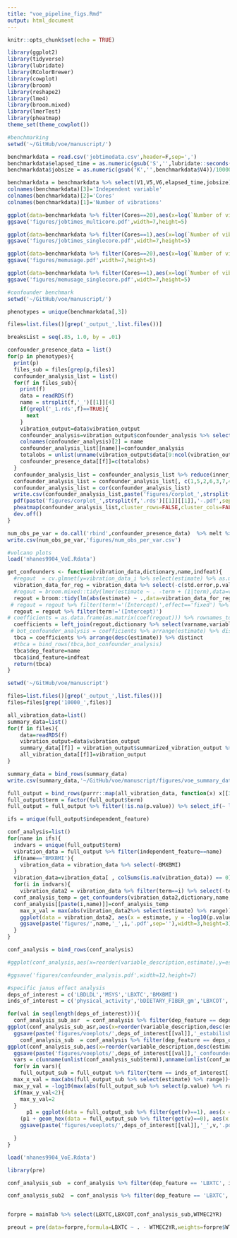 ```yaml
---
title: "voe_pipeline_figs.Rmd"
output: html_document
---
```


```r
knitr::opts_chunk$set(echo = TRUE)
```

```r
library(ggplot2)
library(tidyverse)
library(lubridate)
library(RColorBrewer)
library(cowplot)
library(broom)
library(reshape2)
library(lme4)
library(broom.mixed)
library(lmerTest)
library(pheatmap)
theme_set(theme_cowplot())
```

```r
#benchmarking
setwd('~/GitHub/voe/manuscript/')

benchmarkdata = read.csv('jobtimedata.csv',header=F,sep=',')
benchmarkdata$elapsed_time = as.numeric(gsub('S','',lubridate::seconds(hms(benchmarkdata$V3))))
benchmarkdata$jobsize = as.numeric(gsub('K','',benchmarkdata$V4))/1000000

benchmarkdata = benchmarkdata %>% select(V1,V5,V6,elapsed_time,jobsize)
colnames(benchmarkdata)[3]='Independent variable'
colnames(benchmarkdata)[2]='Cores'
colnames(benchmarkdata)[1]='Number of vibrations'

ggplot(data=benchmarkdata %>% filter(Cores==20),aes(x=log(`Number of vibrations`),y=log(elapsed_time),color=`Independent variable`)) + geom_point() + ggtitle('Runtime benchmarking') + xlab('log(Number of vibrations)') + ylab('Log(Seconds)')
ggsave('figures/jobtimes_multicore.pdf',width=7,height=5)

ggplot(data=benchmarkdata %>% filter(Cores==1),aes(x=log(`Number of vibrations`),y=log(elapsed_time),color=`Independent variable`)) + geom_point() + ggtitle('Runtime benchmarking') + xlab('log(Number of vibrations)') + ylab('Log(Seconds)')
ggsave('figures/jobtimes_singlecore.pdf',width=7,height=5)

ggplot(data=benchmarkdata %>% filter(Cores==20),aes(x=log(`Number of vibrations`),y=log(jobsize),color=`Independent variable`)) + geom_point()+ ggtitle('Memory usage')+ xlab('log(Number of vibrations)') + ylab('Log(RAM used, GB)')
ggsave('figures/memusage.pdf',width=7,height=5)

ggplot(data=benchmarkdata %>% filter(Cores==1),aes(x=log(`Number of vibrations`),y=log(jobsize),color=`Independent variable`)) + geom_point()+ ggtitle('Memory usage')+ xlab('log(Number of vibrations)') + ylab('Log(RAM used, GB)')
ggsave('figures/memusage_singlecore.pdf',width=7,height=5)

```
```r
#confounder benchmark
setwd('~/GitHub/voe/manuscript/')

phenotypes = unique(benchmarkdata[,3])

files=list.files()[grep('_output_',list.files())]

breaksList = seq(.85, 1.0, by = .01)

confounder_presence_data = list()
for(p in phenotypes){
  print(p)
  files_sub = files[grep(p,files)]
  confounder_analysis_list = list()
  for(f in files_sub){
    print(f)
    data = readRDS(f)
    name = strsplit(f,'_')[[1]][4]
    if(grepl('_1.rds',f)==TRUE){
      next
    }
    vibration_output=data$vibration_output
    confounder_analysis=vibration_output$confounder_analysis %>% select(term,estimate)
    colnames(confounder_analysis)[2] = name
    confounder_analysis_list[[name]]=confounder_analysis
    totalobs = unlist(unname(vibration_output$data[9:ncol(vibration_output$data)] %>% colSums))
    confounder_presence_data[[f]]=c(totalobs)
  }
  confounder_analysis_list = confounder_analysis_list %>% reduce(inner_join, by = "term") %>% select(-term)
  confounder_analysis_list = confounder_analysis_list[, c(1,5,2,6,3,7,4,8)]
  confounder_analysis_list = cor(confounder_analysis_list)
  write.csv(confounder_analysis_list,paste('figures/corplot_',strsplit(f,'.rds')[[1]][[1]],'.csv',sep=''))
  pdf(paste('figures/corplot_',strsplit(f,'.rds')[[1]][[1]],'-.pdf',sep=''),width=3,height=3)
  pheatmap(confounder_analysis_list,cluster_rows=FALSE,cluster_cols=FALSE,breaks=breaksList,legend = FALSE)
  dev.off()
}

num_obs_pe_var = do.call('rbind',confounder_presence_data)  %>% melt %>% mutate(num=strsplit(as.character(Var1),'_') %>% map_chr(4)) %>% select(-Var1,-Var2) %>% group_by(num) %>% summarize(mean=mean(value),sd=sd(value))
write.csv(num_obs_pe_var,'figures/num_obs_per_var.csv')

```


```r
#volcano plots
load('nhanes9904_VoE.Rdata')

get_confounders <- function(vibration_data,dictionary,name,indfeat){
  #regout  = cv.glmnet(y=vibration_data_i %>% select(estimate) %>% as.matrix, x=vibration_data_i %>% select(-estimate) %>% as.matrix, alpha=1 ,type.measure = "mse", nfolds = 10)
  vibration_data_for_reg = vibration_data %>% select(-c(std.error,p.value,statistic,independent_feature)) %>% mutate(estimate=(estimate))
  #regout = broom.mixed::tidy(lmer(estimate ~ . -term + (1|term),data=vibration_data_for_reg))
  regout = broom::tidy(lm(abs(estimate) ~ .,data=vibration_data_for_reg))
 # regout = regout %>% filter(term!='(Intercept)',effect=='fixed') %>% select(-group,-effect)
  regout = regout %>% filter(term!='(Intercept)')
# coefficients = as.data.frame(as.matrix(coef(regout))) %>% rownames_to_column('term') %>% arrange(1)
  coefficients = left_join(regout,dictionary %>% select(varname,variable_description),by=c('term'='varname')) %>% filter(!is.na(variable_description)) %>% select(variable_description,term,estimate,std.error)  %>% distinct()
 # bot_confounder_analysis = coefficients %>% arrange(estimate) %>% distinct %>% head(25)
  tbca = coefficients %>% arrange(desc(estimate)) %>% distinct
  #tbca = bind_rows(tbca,bot_confounder_analysis)
  tbca$dep_feature=name
  tbca$ind_feature=indfeat
  return(tbca)
}

setwd('~/GitHub/voe/manuscript')

files=list.files()[grep('_output_',list.files())]
files=files[grep('10000_',files)]

all_vibration_data=list() 
summary_data=list()
for(f in files){
    data=readRDS(f)
    vibration_output=data$vibration_output
    summary_data[[f]] = vibration_output$summarized_vibration_output %>% mutate(dep_feature = strsplit(f,'.rds') %>% map_chr(1) %>% strsplit('10000_') %>% map_chr(2))
    all_vibration_data[[f]]=vibration_output
}

summary_data = bind_rows(summary_data)
write.csv(summary_data,'~/GitHub/voe/manuscript/figures/voe_summary_data.csv')

full_output = bind_rows(purrr::map(all_vibration_data, function(x) x[[3]] %>% mutate(phenoname=names(x)[3])))
full_output$term = factor(full_output$term)
full_output = full_output %>% filter(!is.na(p.value)) %>% select_if(~ length(unique(.)) > 1) %>% select(-full_fits)

ifs = unique(full_output$independent_feature)

conf_analysis=list()
for(name in ifs){
  indvars = unique(full_output$term)
  vibration_data = full_output %>% filter(independent_feature==name) 
  if(name=='BMXBMI'){
    vibration_data = vibration_data %>% select(-BMXBMI)
  }
  vibration_data=vibration_data[ , colSums(is.na(vibration_data)) == 0]
  for(i in indvars){
    vibration_data2 = vibration_data %>% filter(term==i) %>% select(-term)
  conf_analysis_temp = get_confounders(vibration_data2,dictionary,name,i)
  conf_analysis[[paste(i,name)]]=conf_analysis_temp
    max_x_val = max(abs(vibration_data2%>% select(estimate) %>% range))+.001
    ggplot(data = vibration_data2, aes(x = estimate, y = -log10(p.value))) +geom_hex(bins=100)  +theme(legend.position="bottom") +theme(legend.title = element_blank()) + xlab('Estimate') + theme(legend.text=element_text(size=6))+ggtitle(paste(name,i,sep='_'))+ theme(plot.title = element_text(size=12)) + geom_hline(yintercept = -log10(0.05)) + xlim(-1*max_x_val,max_x_val) + ylim(0,25)+theme(plot.title = element_blank())+scale_fill_gradientn(limits = c(0,1000),breaks=c(250,500,750),colors=c("navyblue", "darkmagenta", "darkorange1"))+ theme(legend.position = "none")
    ggsave(paste('figures/',name,'_',i,'.pdf',sep=''),width=3,height=3)
  }
}

conf_analysis = bind_rows(conf_analysis)

#ggplot(conf_analysis,aes(x=reorder(variable_description,estimate),y=estimate,fill=dep_feature)) +geom_bar(stat='identity',position='dodge') + xlab('') + ylab('Change in model effect size')+ggtitle('Adjusters driving VoE')+geom_errorbar(aes(ymin =estimate-std.error,ymax=estimate+std.error), width = 0.2, position = position_dodge(width = 0.9))+ theme(legend.position = 'bottom',plot.title = element_text(size=12))+theme(axis.text = element_text(size=10,angle=30,hjust=1))

#ggsave('figures/confounder_analysis.pdf',width=12,height=7)

```

```r
#specific janus effect analysis
deps_of_interest = c('LBDLDL','MSYS','LBXTC','BMXBMI')
inds_of_interest = c('physical_activity','bDIETARY_FIBER_gm','LBXCOT','DR1TTFAT')

for(val in seq(length(deps_of_interest))){
  conf_analysis_sub_asr  = conf_analysis %>% filter(dep_feature == deps_of_interest[[val]], ind_feature == inds_of_interest[[val]]) %>% arrange(desc(estimate)) %>% filter(term == 'RIDRETH1'|term == 'male'| term=='RIDAGEYR'|term=='SES_LEVEL'|term=='education')
ggplot(conf_analysis_sub_asr,aes(x=reorder(variable_description,desc(estimate)),y=estimate)) +geom_bar(stat='identity',position='dodge') + xlab('') + ylab('Change in model effect size')+geom_errorbar(aes(ymin =estimate-std.error,ymax=estimate+std.error), width = 0.2, position = position_dodge(width = 0.9))+ theme(legend.position = 'bottom',plot.title = element_text(size=12))+theme(axis.text = element_text(size=10,angle=30,hjust=1))+ggtitle(paste(deps_of_interest[[val]],'~',inds_of_interest[[val]]))
  ggsave(paste('figures/voeplots/',deps_of_interest[[val]],'_estabilished_confounders','.pdf',sep=''),width=2.5,height=5)
    conf_analysis_sub  = conf_analysis %>% filter(dep_feature == deps_of_interest[[val]], ind_feature == inds_of_interest[[val]]) %>% arrange(desc(estimate))  %>% filter(term != 'RIDRETH1'&term != 'male'& term!='RIDAGEYR'&term!='SES_LEVEL'&term!='education') %>% head(10)
ggplot(conf_analysis_sub,aes(x=reorder(variable_description,desc(estimate)),y=estimate)) +geom_bar(stat='identity',position='dodge') + xlab('') + ylab('Change in model effect size')+geom_errorbar(aes(ymin =estimate-std.error,ymax=estimate+std.error), width = 0.2, position = position_dodge(width = 0.9))+ theme(legend.position = 'bottom',plot.title = element_text(size=12))+theme(axis.text = element_text(size=10,angle=30,hjust=1))
  ggsave(paste('figures/voeplots/',deps_of_interest[[val]],'_confounders','.pdf',sep=''),width=5,height=5)
  vars = c(unname(unlist(conf_analysis_sub$term)),unname(unlist(conf_analysis_sub_asr$term)))
  for(v in vars){
    full_output_sub = full_output %>% filter(term == inds_of_interest[[val]], independent_feature == deps_of_interest[[val]]) %>% select(estimate,p.value,term,independent_feature,v)
  max_x_val = max(abs(full_output_sub %>% select(estimate) %>% range))+.00001
  max_y_val = -log10(max(abs(full_output_sub %>% select(p.value) %>% range)))+1
  if(max_y_val<2){
    max_y_val=2
  }
      p1 = ggplot(data = full_output_sub %>% filter(get(v)==1), aes(x = estimate, y = -log10(p.value))) + geom_hex(bins=100)+theme(legend.position="none") +theme(legend.title = element_blank()) + xlab('Estimate') +xlim(-1*max_x_val,max_x_val) + theme(legend.text=element_text(size=6))+ggtitle('')+ theme(plot.title = element_text(size=12)) + geom_hline(yintercept = -log10(0.05)) +scale_color_manual(values=c('blue','gray'))+ylim(0,max_y_val)+ xlim(-1*max_x_val,max_x_val) 
    (p1 + geom_hex(data = full_output_sub %>% filter(get(v)==0), aes(x = estimate, y = -log10(p.value)),bins=100,alpha=.1)+theme(legend.position="none") +theme(legend.title = element_blank()) + xlab('Estimate') +xlim(-1*max_x_val,max_x_val) + theme(legend.text=element_text(size=6))+ggtitle('')+ theme(plot.title = element_text(size=12)) + geom_hline(yintercept = -log10(0.05)) +scale_color_manual(values=c('blue','gray'))+ylim(0,max_y_val)+scale_fill_gradientn(limits = c(0,1000),breaks=c(250,500,750),colors=c("navyblue", "darkmagenta", "darkorange1")))+ xlim(-1*max_x_val,max_x_val)+ggtitle(paste('Adjusted for ',v,sep='')) 
    ggsave(paste('figures/voeplots/',deps_of_interest[[val]],'_',v,'.pdf',sep=''),width=5,height=5)

  }
}
```

```r
load('nhanes9904_VoE.Rdata')

library(pre)

conf_analysis_sub  = conf_analysis %>% filter(dep_feature == 'LBXTC', ind_feature == 'LBXCOT') %>% arrange(desc(estimate))%>% head(10) %>% select(term) %>% unlist %>% unname %>% as.character()

conf_analysis_sub2  = conf_analysis %>% filter(dep_feature == 'LBXTC', ind_feature == 'LBXCOT') %>% arrange(desc(estimate))%>% head(10) %>% select(variable_description) %>% unlist %>% unname %>% as.character()


forpre = mainTab %>% select(LBXTC,LBXCOT,conf_analysis_sub,WTMEC2YR)

preout = pre(data=forpre,formula=LBXTC ~ . - WTMEC2YR,weights=forpre$WTMEC2YR)



```
